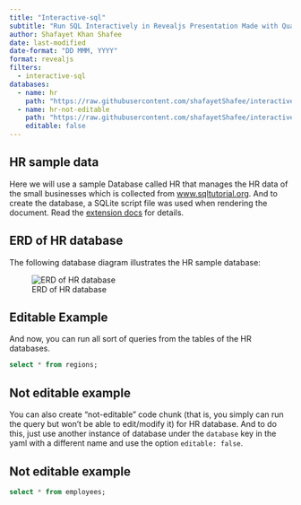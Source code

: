 ```yaml
---
title: "Interactive-sql"
subtitle: "Run SQL Interactively in Revealjs Presentation Made with Quarto"
author: Shafayet Khan Shafee
date: last-modified
date-format: "DD MMM, YYYY"
format: revealjs
filters:
  - interactive-sql
databases:
  - name: hr
    path: "https://raw.githubusercontent.com/shafayetShafee/interactive-sql/main/hr.sql"
  - name: hr-not-editable
    path: "https://raw.githubusercontent.com/shafayetShafee/interactive-sql/main/hr.sql"
    editable: false
---
```


## HR sample data

Here we will use a sample Database called HR that manages the HR data of the small businesses which is collected from [www.sqltutorial.org](https://www.sqltutorial.org/sql-sample-database/). And to create the database, a SQLite script file was used when rendering the document. Read the [extension docs](https://github.com/shafayetShafee/interactive-sql#using) for details.


## ERD of HR database

The following database diagram illustrates the HR sample database:

![ERD of HR database](hr-SQL-Sample-Database-Schema.png){#fig-erd-hr}


## Editable Example

And now, you can run all sort of queries from the tables of the HR databases.

```.sql
select * from regions;
```


## Not editable example

You can also create "not-editable" code chunk (that is, you simply can run the query but won't be able to edit/modify it) for HR database. And to do this, just use another instance of database under the `database` key in the yaml with a different name and use the option `editable: false`.

## Not editable example

```.sql
select * from employees;
```